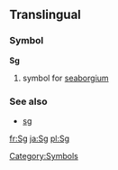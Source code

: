==Translingual==
===Symbol===
'''Sg'''
#{{chemistry}} symbol for [[seaborgium]]
===See also===
*[[sg]]
[[Category:Symbols]]

[[fr:Sg]]
[[ja:Sg]]
[[pl:Sg]]
